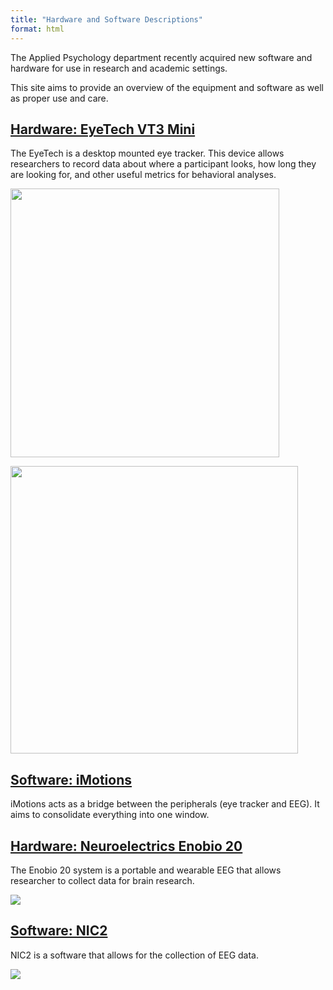 ---
title: "Hardware and Software Descriptions"
format: html
---

The Applied Psychology department recently acquired new software and hardware for use in research and academic settings.

This site aims to provide an overview of the equipment and software as well as proper use and care.

## [Hardware: EyeTech VT3 Mini](https://imotions.com/hardware/eyetech-vt3-mini/)

The EyeTech is a desktop mounted eye tracker. This device allows researchers to record data about where a participant looks, how long they are looking for, and other useful metrics for behavioral analyses.

![](images/EyeTech-VT3-mini.png){width="430"}

![](images/eyetech_specs.png){width="460"}

## [Software: iMotions](https://imotions.com/platform/)

iMotions acts as a bridge between the peripherals (eye tracker and EEG). It aims to consolidate everything into one window.

## [Hardware: Neuroelectrics Enobio 20](https://www.neuroelectrics.com/solutions/enobio/20/)

The Enobio 20 system is a portable and wearable EEG that allows researcher to collect data for brain research.

![](images/eegspecs.png)

## [Software: NIC2](https://www.neuroelectrics.com/solution/software-integrations/nic2)

NIC2 is a software that allows for the collection of EEG data.

![](images/EEG%20Electrodes%20in%20use.png)
